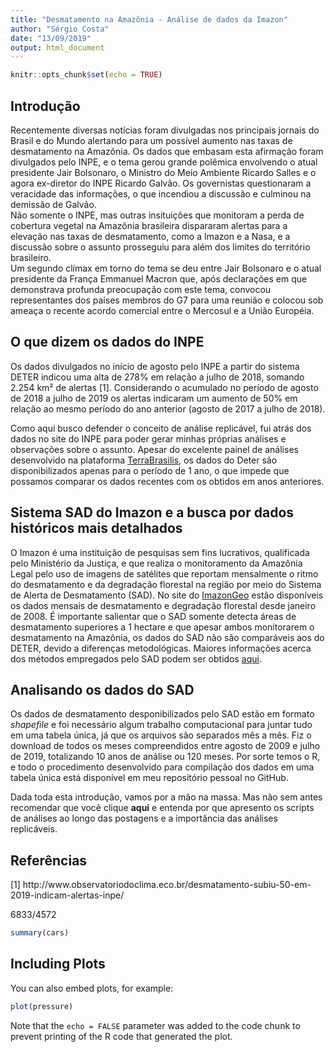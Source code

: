 ```yaml
---
title: "Desmatamento na Amazônia - Análise de dados da Imazon"
author: "Sérgio Costa"
date: "13/09/2019"
output: html_document
---
```


```r
knitr::opts_chunk$set(echo = TRUE)
```
## Introdução
Recentemente diversas notícias foram divulgadas nos principais jornais do Brasil e do Mundo alertando para um possível aumento nas taxas de desmatamento na Amazônia. Os dados que embasam esta afirmação foram divulgados pelo INPE, e o tema gerou grande polêmica envolvendo o atual presidente Jair Bolsonaro, o Ministro do Meio Ambiente Ricardo Salles e o agora ex-diretor do INPE Ricardo Galvão. Os governistas questionaram a veracidade das informações, o que incendiou a discussão e culminou na demissão de Galvão.  
Não somente o INPE, mas outras insituições que monitoram a perda de cobertura vegetal na Amazônia brasileira dispararam alertas para a elevação nas taxas de desmatamento, como a Imazon e a Nasa, e a discussão sobre o assunto prosseguiu para além dos limites do território brasileiro.  
Um segundo clímax em torno do tema se deu entre Jair Bolsonaro e o atual presidente da França Emmanuel Macron que, após declarações em que demonstrava profunda preocupação com este tema, convocou representantes dos países membros do G7 para uma reunião e colocou sob ameaça o recente acordo comercial entre o Mercosul e a União Européia.

## O que dizem os dados do INPE
Os dados divulgados no início de agosto pelo INPE a partir do sistema DETER indicou uma alta de 278% em relação a julho de 2018, somando 2.254 km² de alertas [1]. Considerando o acumulado no período de agosto de 2018 a julho de 2019 os alertas indicaram um aumento de 50% em relação ao mesmo período do ano anterior (agosto de 2017 a julho de 2018).

Como aqui busco defender o conceito de análise replicável, fui atrás dos dados no site do INPE para poder gerar minhas próprias análises e observações sobre o assunto. Apesar do excelente painel de análises desenvolvido na plataforma [TerraBrasilis](http://terrabrasilis.dpi.inpe.br/), os dados do Deter são disponibilizados apenas para o período de 1 ano, o que impede que possamos comparar os dados recentes com os obtidos em anos anteriores.

## Sistema SAD do Imazon e a busca por dados históricos mais detalhados
O Imazon é uma instituição de pesquisas sem fins lucrativos, qualificada pelo Ministério da Justiça, e que realiza o monitoramento da Amazônia Legal pelo uso de imagens de satélites que reportam mensalmente o ritmo do desmatamento e da degradação florestal na região por meio do Sistema de Alerta de Desmatamento (SAD).
No site do [ImazonGeo](https://imazongeo.org.br/#/) estão disponíveis os dados mensais de desmatamento e degradação florestal desde janeiro de 2008. É importante salientar que o SAD somente detecta áreas de desmatamento superiores a 1 hectare e que apesar ambos monitorarem o desmatamento na Amazônia, os dados do SAD não são comparáveis aos do DETER, devido a diferenças metodológicas. Maiores informações acerca dos métodos empregados pelo SAD podem ser obtidos [aqui](https://imazon.org.br/publicacoes/faq-sad/).

## Analisando os dados do SAD
Os dados de desmatamento desponibilizados pelo SAD estão em formato *shapefile* e foi necessário algum trabalho computacional para juntar tudo em uma tabela única, já que os arquivos são separados mês a mês. Fiz o download de todos os meses compreendidos entre agosto de 2009 e julho de 2019, totalizando 10 anos de análise ou 120 meses. Por sorte temos o R, e todo o procedimento desenvolvido para compilação dos dados em uma tabela única está disponível em meu repositório pessoal no GitHub.

Dada toda esta introdução, vamos por a mão na massa. Mas não sem antes recomendar que você clique **aqui** e entenda por que apresento os scripts de análises ao longo das postagens e a importância das análises replicáveis.

## Referências
[1] http://www.observatoriodoclima.eco.br/desmatamento-subiu-50-em-2019-indicam-alertas-inpe/


6833/4572
```r
summary(cars)
```

## Including Plots

You can also embed plots, for example:

```r
plot(pressure)
```

Note that the `echo = FALSE` parameter was added to the code chunk to prevent printing of the R code that generated the plot.
